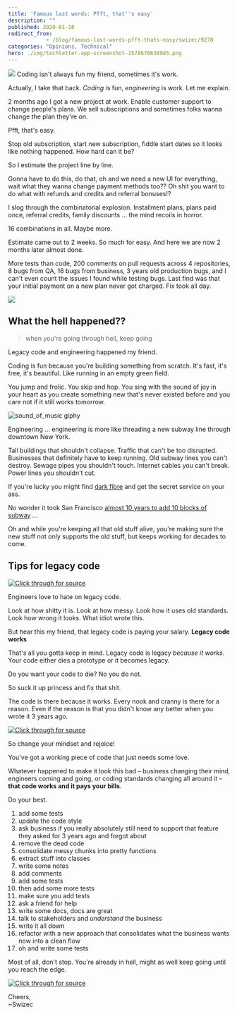 ```yaml
---
title: 'Famous last words: Pfft, that''s easy'
description: ""
published: 2020-01-10
redirect_from: 
            - /blog/famous-last-words-pfft-thats-easy/swizec/9278
categories: "Opinions, Technical"
hero: ./img/techletter.app-screenshot-1578676638985.png
---
```

![](./img/nGYgiuF.gif) Coding isn&#x27;t always fun my friend, sometimes it&#x27;s work.





Actually, I take that back. _Coding_ is fun, _engineering_ is work. Let me explain.



2 months ago I got a new project at work. Enable customer support to change people&#x27;s plans. We sell subscriptions and sometimes folks wanna change the plan they&#x27;re on.



Pfft, that&#x27;s easy.



Stop old subscription, start new subscription, fiddle start dates so it looks like nothing happened. How hard can it be?



So I estimate the project line by line.



Gonna have to do this, do that, oh and we need a new UI for everything, wait what they wanna change payment methods too?? Oh shit you want to do what with refunds and credits and referral bonuses!?



I slog through the combinatorial explosion. Installment plans, plans paid once, referral credits, family discounts ... the mind recoils in horror.



16 combinations in all. Maybe more.



Estimate came out to 2 weeks. So much for easy. And here we are now 2 months later almost done.



More tests than code, 200 comments on pull requests across 4 repositories, 8 bugs from QA, 16 bugs from business, 3 years old production bugs, and I can&#x27;t even count the issues I found while testing bugs. Last find was that your initial payment on a new plan never got charged. Fix took all day.



![](./img/media-loNN8YOofuHsc-giphy.gif)



## What the hell happened??



> when you&#x27;re going through hell, keep going



Legacy code and engineering happened my friend.



Coding is fun because you&#x27;re building something from scratch. It&#x27;s fast, it&#x27;s free, it&#x27;s beautiful. Like running in an empty green field.



You jump and frolic. You skip and hop. You sing with the sound of joy in your heart as you create something new that&#x27;s never existed before and you care not if it still works tomorrow.



![sound_of_music giphy](./img/media-30Poyd7yWZTPi-giphy.gif)



Engineering ... engineering is more like threading a new subway line through downtown New York.



Tall buildings that shouldn&#x27;t collapse. Traffic that can&#x27;t be too disrupted. Businesses that definitely have to keep running. Old subway lines you can&#x27;t destroy. Sewage pipes you shouldn&#x27;t touch. Internet cables you can&#x27;t break. Power lines you shouldn&#x27;t cut.



If you&#x27;re lucky you might find [dark fibre](https://www.schneier.com/blog/archives/2009/06/secret_govermen.html) and get the secret service on your ass.



No wonder it took San Francisco [almost 10 years to add 10 blocks of subway](https://en.wikipedia.org/wiki/Central_Subway) ...



Oh and while you&#x27;re keeping all that old stuff alive, you&#x27;re making sure the new stuff not only supports the old stuff, but keeps working for decades to come.



## Tips for legacy code





[![Click through for source](./img/techletter.app-screenshot-1578676638985.png)](https://twitter.com/Swizec/status/1215353115504865280)





Engineers love to hate on legacy code.



Look at how shitty it is. Look at how messy. Look how it uses old standards. Look how wrong it looks. What idiot wrote this.



But hear this my friend, that legacy code is paying your salary. **Legacy code works**



That&#x27;s all you gotta keep in mind. Legacy code is legacy _because it works_. Your code either dies a prototype or it becomes legacy.



Do you want your code to die? No you do not.



So suck it up princess and fix that shit.



The code is there because it works. Every nook and cranny is there for a reason. Even if the reason is that you didn&#x27;t know any better when you wrote it 3 years ago.





[![Click through for source](./img/techletter.app-screenshot-1578676638673.png)](https://twitter.com/Swizec/status/1214708511042609152)





So change your mindset and rejoice!



You&#x27;ve got a working piece of code that just needs some love.



Whatever happened to make it look this bad – business changing their mind, engineers coming and going, or coding standards changing all around it – **that code works and it pays your bills.**



Do your best.



1. add some tests
2. update the code style
3. ask business if you really absolutely still need to support that feature they asked for 3 years ago and forgot about
4. remove the dead code
5. consolidate messy chunks into pretty functions
6. extract stuff into classes
7. write some notes
8. add comments
9. add some tests
10. then add some more tests
11. make sure you add tests
12. ask a friend for help
13. write some docs, docs are great
14. talk to stakeholders and _understand_ the business
15. write it all down
16. refactor with a new approach that consolidates what the business wants now into a clean flow
17. oh and write some tests



Most of all, don&#x27;t stop. You&#x27;re already in hell, might as well keep going until you reach the edge.





[![Click through for source](./img/techletter.app-screenshot-1578676638774.png)](https://twitter.com/Swizec/status/1211710370919763969)





Cheers,  
~Swizec